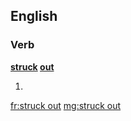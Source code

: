 ==English==

===Verb===
'''[[struck]] [[out]]'''

# {{past of|strike out}}

[[fr:struck out]]
[[mg:struck out]]